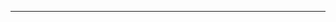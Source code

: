 {{flag|Union of South Africa}}<noinclude>
----
{{ZAF-all}}
[[Category:南非旗幟模板|{{PAGENAME}}]]
[[Category:非洲国家模板|{{PAGENAME}}]]
</noinclude>